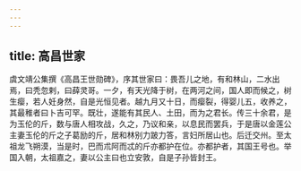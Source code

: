 ```yaml
---
---
---
```

title: 高昌世家
---




虞文靖公集撰《高昌王世勋碑》，序其世家曰：畏吾儿之地，有和林山，二水出焉，曰秃忽剌，曰薛灵哥。一夕，有天光降于树，在两河之间，国人即而候之，树生瘿，若人妊身然，自是光恒见者。越九月又十日，而瘿裂，得婴儿五，收养之，其最稚者曰卜吉可罕。既壮，遂能有其民人、土田，而为之君长。传三十余君，是为玉伦的斤，数与唐人相攻战，久之，乃议和亲，以息民而罢兵，于是唐以金莲公主妻玉伦的斤之子葛励的斤，居和林别力跛力答，言妇所居山也。后迁交州。至太祖龙飞朔漠，当是时，巴而朮阿而忒的斤亦都护在位。亦都护者，其国王号也。举国入朝，太祖嘉之，妻以公主曰也立安敦，自是子孙皆封王。